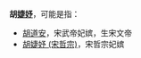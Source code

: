 '''胡[[婕妤|婕妤]]'''，可能是指：
*[[胡道安|胡道安]]，宋武帝妃嫔，生宋文帝 
*[[胡婕妤_(宋哲宗)|胡婕妤 (宋哲宗)]]，宋哲宗妃嫔
{{disambig|Cat=三字封號消歧義}}